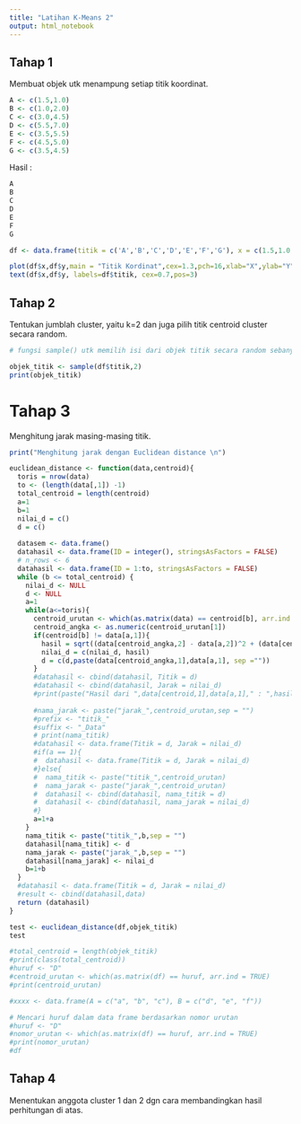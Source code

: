 ```yaml
---
title: "Latihan K-Means 2"
output: html_notebook
---
```


## Tahap 1
Membuat objek utk menampung setiap titik koordinat.
```r
A <- c(1.5,1.0)
B <- c(1.0,2.0)
C <- c(3.0,4.5)
D <- c(5.5,7.0)
E <- c(3.5,5.5)
F <- c(4.5,5.0)
G <- c(3.5,4.5)
```
Hasil :
```r
A
B
C
D
E
F
G
```
```r
df <- data.frame(titik = c('A','B','C','D','E','F','G'), x = c(1.5,1.0,3.0,5.5,3.5,4.5,3.5), y = c(1.0,2.0,4.5,7.0,5.5,5.0,4.5))
```

```r
plot(df$x,df$y,main = "Titik Kordinat",cex=1.3,pch=16,xlab="X",ylab="Y")
text(df$x,df$y, labels=df$titik, cex=0.7,pos=3)
```
## Tahap 2
Tentukan jumblah cluster, yaitu k=2 dan juga pilih titik centroid cluster secara random.
```r
# fungsi sample() utk memilih isi dari objek titik secara random sebanyak K buah.

objek_titik <- sample(df$titik,2)
print(objek_titik)
```
# Tahap 3
Menghitung jarak masing-masing titik.
```r

print("Menghitung jarak dengan Euclidean distance \n")

euclidean_distance <- function(data,centroid){
  toris = nrow(data)
  to <- (length(data[,1]) -1)
  total_centroid = length(centroid)
  a=1
  b=1
  nilai_d = c()
  d = c()
  
  datasem <- data.frame()
  datahasil <- data.frame(ID = integer(), stringsAsFactors = FALSE)
  # n_rows <- 6
  datahasil <- data.frame(ID = 1:to, stringsAsFactors = FALSE)
  while (b <= total_centroid) {
    nilai_d <- NULL
    d <- NULL
    a=1
    while(a<=toris){
      centroid_urutan <- which(as.matrix(data) == centroid[b], arr.ind = TRUE)
      centroid_angka <- as.numeric(centroid_urutan[1])
      if(centroid[b] != data[a,1]){
        hasil = sqrt((data[centroid_angka,2] - data[a,2])^2 + (data[centroid_angka,3]-data[a,3])^2)
        nilai_d = c(nilai_d, hasil)
        d = c(d,paste(data[centroid_angka,1],data[a,1], sep =""))
      }
      #datahasil <- cbind(datahasil, Titik = d)
      #datahasil <- cbind(datahasil, Jarak = nilai_d)
      #print(paste("Hasil dari ",data[centroid,1],data[a,1]," : ",hasil,sep=""))
      
      #nama_jarak <- paste("jarak_",centroid_urutan,sep = "")
      #prefix <- "titik_"
      #suffix <- "_Data"
      # print(nama_titik)
      #datahasil <- data.frame(Titik = d, Jarak = nilai_d)
      #if(a == 1){
      #  datahasil <- data.frame(Titik = d, Jarak = nilai_d)
      #}else{
      #  nama_titik <- paste("titik_",centroid_urutan)
      #  nama_jarak <- paste("jarak_",centroid_urutan)
      #  datahasil <- cbind(datahasil, nama_titik = d)
      #  datahasil <- cbind(datahasil, nama_jarak = nilai_d)
      #}
      a=1+a
    }
    nama_titik <- paste("titik_",b,sep = "")
    datahasil[nama_titik] <- d
    nama_jarak <- paste("jarak_",b,sep = "")
    datahasil[nama_jarak] <- nilai_d
    b=1+b
  }
  #datahasil <- data.frame(Titik = d, Jarak = nilai_d)
  #result <- cbind(datahasil,data)
  return (datahasil)
}
```
```r
test <- euclidean_distance(df,objek_titik)
test

#total_centroid = length(objek_titik)
#print(class(total_centroid))
#huruf <- "D"
#centroid_urutan <- which(as.matrix(df) == huruf, arr.ind = TRUE)
#print(centroid_urutan)

#xxxx <- data.frame(A = c("a", "b", "c"), B = c("d", "e", "f"))

# Mencari huruf dalam data frame berdasarkan nomor urutan
#huruf <- "D"
#nomor_urutan <- which(as.matrix(df) == huruf, arr.ind = TRUE)
#print(nomor_urutan)
#df
```
## Tahap 4
Menentukan anggota cluster 1 dan 2 dgn cara membandingkan hasil perhitungan di atas.














































